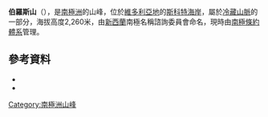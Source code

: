 {{Coord|74|18|S|163|39|E|source:GNIS|display=title}}

'''伯羅斯山'''（{{lang-en|Mount Burrows}}），是[[南極洲|南極洲]]的山峰，位於[[維多利亞地|維多利亞地]]的[[斯科特海岸|斯科特海岸]]，屬於[[冷藏山脈|冷藏山脈]]的一部分，海拔高度2,260米，由[[新西蘭|新西蘭]]南極名稱諮詢委員會命名，現時由[[南極條約體系|南極條約體系]]管理。

==參考資料==
*{{cite gnis | type = antarid | id = 2192| name = Burrows, Mount| accessdate = 2011-10-08}}
*{{usgs-gazetteer|id=2192|name=Burrows, Mount}}

{{DEFAULTSORT:Mount Burrows}}
[[Category:南極洲山峰|Category:南極洲山峰]]


{{ScottCoast-geo-stub}}